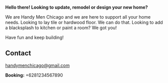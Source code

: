 <Banner />

<Container>

**Hello there! Looking to update, remodel or design your new home?**

We are Handy Men Chicago and we are here to support all your home needs. Looking to lay tile or hardwood floor. We can do that. Looking to add a blacksplash to kitchen or paint a room? We got you!

Have fun and keep building!

<Releases releases={props.releases} />

## Contact

<!--
  The `id="contact"` attribute below is for creating internal anchor link.
  You can remove/change it, but make sure you edit the corresponding link
  in src/gatsby-theme-musician/config/navigation.yml
  See: https://learn.freecodecamp.org/responsive-web-design/basic-html-and-html5/link-to-internal-sections-of-a-page-with-anchor-elements/
-->

<div id="contact" className="text-center">

handymenchicago@gmail.com

**Booking:** +6281234567890

</div>

</Container>
